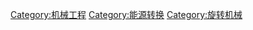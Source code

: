 {{Commonscat|Turbines (turbomachine component)}}

[[Category:机械工程|Category:机械工程]]
[[Category:能源转换|Category:能源转换]]
[[Category:旋转机械|Category:旋转机械]]